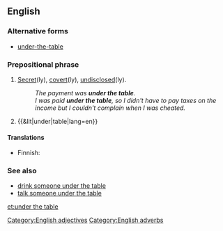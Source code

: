 ==English==

===Alternative forms===
* [[under-the-table]] {{qualifier|attributive use}}

===Prepositional phrase===
{{head|en|prepositional phrase|head=[[under]] [[the]] [[table]]}}

# {{context|adjectival|and|adverbial|lang=en}} [[secret|Secret]](ly), [[covert]](ly), [[undisclosed]](ly).
#: ''The payment was '''under the table'''.''
#: ''I was paid '''under the table''', so I didn't have to pay taxes on the income but I couldn't complain when I was cheated.''
# {{&lit|under|table|lang=en}}

====Translations====
{{trans-top|secretly}}
* Finnish: {{t+|fi|pimeästi}}
{{trans-mid}}
{{trans-bottom}}

===See also===
* [[drink someone under the table]]
* [[talk someone under the table]]

[[Category:English adjectives]]
[[Category:English adverbs]]

[[et:under the table]]